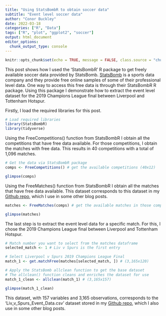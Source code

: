 ```yaml
---
title: "Using StatsBombR to obtain soccer data"
subtitle: "Event level soccer data"
author: "Conor Buckley"
date: 2022-03-18
categories: ["R", "Data"]
tags: ["R", "plot", "ggplot2", "soccer"]
output: html_document
editor_options: 
  chunk_output_type: console
---
```


```r
knitr::opts_chunk$set(echo = TRUE, message = FALSE, class.source = "chunk-style")
```

This post shows how I used the 'StatsBombR' R package to get freely available soccer data provided by StatsBomb. [StatsBomb](https://statsbomb.com/) is a sports data company and they provide free online samples of some of their professional level data. One way to access this free data is through their StatsBombR R package. Using this package I demonstrate how to extract the event level dataset for the 2019 Champions League final between Liverpool and Tottenham Hotspur. 

Firstly, I load the required libraries for this post.

```r
# Load required libraries
library(StatsBombR)
library(tidyverse)
```

Using the FreeCompetitions() function from StatsBombR I obtain all the competitions that have free data available. For those competitions, I obtain the matches with free data. This results in 40 competitions with a total of 1,096 matches.

```r
# Get the data via StatsBombR package
comps <- FreeCompetitions() # get the available competitions (40x12)
```
```r
glimpse(comps)
```

Using the FreeMatches() function from StatsBombR I obtain all the matches that have free data available. This dataset corresponds to this dataset in my [Github repo](https://github.com/buckleco/Portfolio_Data/blob/main/matches.csv), which I use in some other blog posts.

```r
matches <- FreeMatches(comps) # get the available matches in those competitions (1,096x42)
```
```r
glimpse(matches)
```

The last step is to extract the event level data for a specific match. For this, I chose the 2019 Champions League final between Liverpool and Tottenham Hotspur. 

```r
# Match number you want to select from the matches dataframe
selected_match <- 1 # Liv v Spurs is the first entry

# Select Liverpool v Spurs 2019 Champions League Final
match_1 <- get.matchFree(matches[selected_match, ]) # (3,165x120)

# Apply the StatsBomb allclean function to get the base dataset
# The allclean() function cleans and enriches the dataset for use
match_1_clean <- allclean(match_1) # (3,165x157)
```
```r
glimpse(match_1_clean)
```

This dataset, with 157 variables and 3,165 observations, corresponds to the 'Liv_v_Spurs_Event_Data.csv' dataset stored in my [Github repo](https://github.com/buckleco/Portfolio_Data/blob/main/Liv_v_Spurs_Event_Data.csv), which I also use in some other blog posts. 
